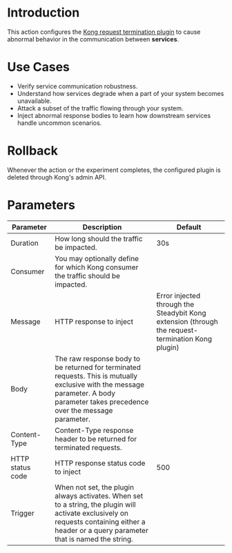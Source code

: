 # Introduction

This action configures the [Kong request termination plugin](https://docs.konghq.com/hub/kong-inc/request-termination/) to cause abnormal behavior in the communication between **services**.

# Use Cases

 - Verify service communication robustness.
 - Understand how services degrade when a part of your system becomes unavailable.
 - Attack a subset of the traffic flowing through your system.
 - Inject abnormal response bodies to learn how downstream services handle uncommon scenarios.

# Rollback

Whenever the action or the experiment completes, the configured plugin is deleted through Kong's admin API.

# Parameters

| Parameter        | Description                                                                                                                                                                                 | Default                                                                                           |
|------------------|---------------------------------------------------------------------------------------------------------------------------------------------------------------------------------------------|---------------------------------------------------------------------------------------------------|
| Duration         | How long should the traffic be impacted.                                                                                                                                                    | 30s                                                                                               |
| Consumer         | You may optionally define for which Kong consumer the traffic should be impacted.                                                                                                           |                                                                                                   |
| Message          | HTTP response to inject                                                                                                                                                                     | Error injected through the Steadybit Kong extension (through the request-termination Kong plugin) |
| Body             | The raw response body to be returned for terminated requests. This is mutually exclusive with the message parameter. A body parameter takes precedence over the message parameter.          |                                                                                                   |
| Content-Type     | Content-Type response header to be returned for terminated requests.                                                                                                                        |                                                                                                   |
| HTTP status code | HTTP response status code to inject                                                                                                                                                         | 500                                                                                               |
| Trigger          | When not set, the plugin always activates. When set to a string, the plugin will activate exclusively on requests containing either a header or a query parameter that is named the string. |                                                                                                   |